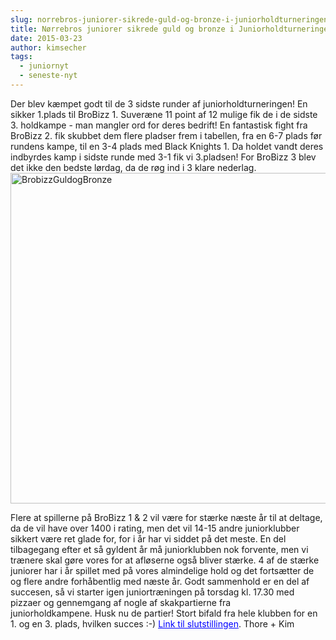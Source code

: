 ```yaml
---
slug: norrebros-juniorer-sikrede-guld-og-bronze-i-juniorholdturneringen
title: Nørrebros juniorer sikrede guld og bronze i Juniorholdturneringen
date: 2015-03-23
author: kimsecher
tags:
  - juniornyt
  - seneste-nyt
---
```

Der blev kæmpet godt til de 3 sidste runder af juniorholdturneringen! En sikker 1.plads til BroBizz 1. Suveræne 11 point af 12 mulige fik de i de sidste 3. holdkampe - man mangler ord for deres bedrift! En fantastisk fight fra BroBizz 2. fik skubbet dem flere pladser frem i tabellen, fra en 6-7 plads før rundens kampe, til en 3-4 plads med Black Knights 1. Da holdet vandt deres indbyrdes kamp i sidste runde med 3-1 fik vi 3.pladsen! For BroBizz 3 blev det ikke den bedste lørdag, da de røg ind i 3 klare nederlag.
<a href="https://nbskak.dk/wp-content/uploads/2015/03/BrobizzGuldogBronze1.jpg"><img className="alignnone size-large wp-image-1565" src="https://nbskak.dk/wp-content/uploads/2015/03/BrobizzGuldogBronze1-1024x576.jpg" alt="BrobizzGuldogBronze" width="940" height="529" /></a>

Flere at spillerne på BroBizz 1 &amp; 2 vil være for stærke næste år til at deltage, da de vil have over 1400 i rating, men det vil 14-15 andre juniorklubber sikkert være ret glade for, for i år har vi siddet på det meste. En del tilbagegang efter et så gyldent år må juniorklubben nok forvente, men vi trænere skal gøre vores for at afløserne også bliver stærke.
4 af de stærke juniorer har i år spillet med på vores almindelige hold og det fortsætter de og flere andre forhåbentlig med næste år. Godt sammenhold er en del af succesen, så vi starter igen juniortræningen på torsdag kl. 17.30 med pizzaer og gennemgang af nogle af skakpartierne fra juniorholdkampene. Husk nu de partier! Stort bifald fra hele klubben for en 1. og en 3. plads, hvilken succes :-)
<span style="color: #0000ff;"><a style="color: #0000ff;" href="http://www.kobenhavnsskakunion.dk/holdturneringen/tabel.php?id=190">Link til slutstillingen</a></span>.
Thore + Kim

&nbsp;
